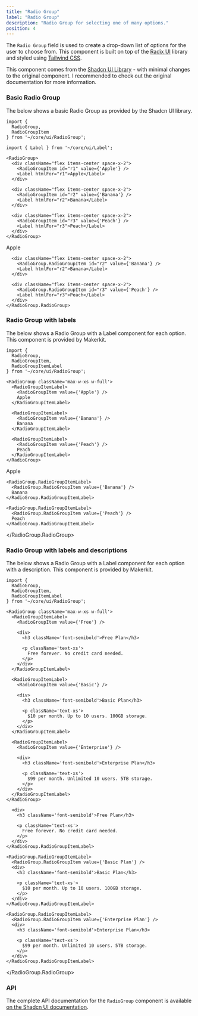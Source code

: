 ```yaml
---
title: "Radio Group"
label: "Radio Group"
description: "Radio Group for selecting one of many options."
position: 4
---
```


The `Radio Group` field is used to create a drop-down list of options for the user to choose from. This component is built on top of the [Radix UI](https://radix-ui.com) library and styled using [Tailwind CSS](https://tailwindcss.com).

This component comes from the [Shadcn UI Library](https://ui.shadcn.com) - with minimal changes to the original component. I recommended to check out the original documentation for more information.

### Basic Radio Group

The below shows a basic Radio Group as provided by the Shadcn UI library.

```tsx
import { 
  RadioGroup,
  RadioGroupItem
} from '~/core/ui/RadioGroup';

import { Label } from '~/core/ui/Label';

<RadioGroup>
  <div className="flex items-center space-x-2">
    <RadioGroupItem id="r1" value={'Apple'} />
    <Label htmlFor="r1">Apple</Label>
  </div>

  <div className="flex items-center space-x-2">
    <RadioGroupItem id="r2" value={'Banana'} />
    <Label htmlFor="r2">Banana</Label>
  </div>

  <div className="flex items-center space-x-2">
    <RadioGroupItem id="r3" value={'Peach'} />
    <Label htmlFor="r3">Peach</Label>
  </div>
</RadioGroup>
```

<DemoContainer>
  <div className='p-4'>
    <RadioGroup.RadioGroup>
      <div className="flex items-center space-x-2">
        <RadioGroup.RadioGroupItem id="r1" value={'Apple'} />
        <Label htmlFor="r1">Apple</Label>
      </div>

      <div className="flex items-center space-x-2">
        <RadioGroup.RadioGroupItem id="r2" value={'Banana'} />
        <Label htmlFor="r2">Banana</Label>
      </div>

      <div className="flex items-center space-x-2">
        <RadioGroup.RadioGroupItem id="r3" value={'Peach'} />
        <Label htmlFor="r3">Peach</Label>
      </div>
    </RadioGroup.RadioGroup>
  </div>
</DemoContainer>

### Radio Group with labels

The below shows a Radio Group with a Label component for each option. This component is provided by Makerkit.

```tsx
import { 
  RadioGroup,
  RadioGroupItem,
  RadioGroupItemLabel
} from '~/core/ui/RadioGroup';

<RadioGroup className='max-w-xs w-full'>
  <RadioGroupItemLabel>
    <RadioGroupItem value={'Apple'} />
    Apple
  </RadioGroupItemLabel>

  <RadioGroupItemLabel>
    <RadioGroupItem value={'Banana'} />
    Banana
  </RadioGroupItemLabel>

  <RadioGroupItemLabel>
    <RadioGroupItem value={'Peach'} />
    Peach
  </RadioGroupItemLabel>
</RadioGroup>
```

<DemoContainer>
  <RadioGroup.RadioGroup className='max-w-xs w-full'>
    <RadioGroup.RadioGroupItemLabel>
      <RadioGroup.RadioGroupItem value={'Apple'} />
      Apple
    </RadioGroup.RadioGroupItemLabel>

    <RadioGroup.RadioGroupItemLabel>
      <RadioGroup.RadioGroupItem value={'Banana'} />
      Banana
    </RadioGroup.RadioGroupItemLabel>

    <RadioGroup.RadioGroupItemLabel>
      <RadioGroup.RadioGroupItem value={'Peach'} />
      Peach
    </RadioGroup.RadioGroupItemLabel>
  </RadioGroup.RadioGroup>
</DemoContainer>

### Radio Group with labels and descriptions

The below shows a Radio Group with a Label component for each option with a description. This component is provided by Makerkit.

```tsx
import { 
  RadioGroup,
  RadioGroupItem,
  RadioGroupItemLabel
} from '~/core/ui/RadioGroup';

<RadioGroup className='max-w-xs w-full'>
  <RadioGroupItemLabel>
    <RadioGroupItem value={'Free'} />

    <div>
      <h3 className='font-semibold'>Free Plan</h3>

      <p className='text-xs'>
        Free forever. No credit card needed.
      </p>
    </div>
  </RadioGroupItemLabel>

  <RadioGroupItemLabel>
    <RadioGroupItem value={'Basic'} />

    <div>
      <h3 className='font-semibold'>Basic Plan</h3>

      <p className='text-xs'>
        $10 per month. Up to 10 users. 100GB storage.
      </p>
    </div>
  </RadioGroupItemLabel>

  <RadioGroupItemLabel>
    <RadioGroupItem value={'Enterprise'} />
    
    <div>
      <h3 className='font-semibold'>Enterprise Plan</h3>

      <p className='text-xs'>
        $99 per month. Unlimited 10 users. 5TB storage.
      </p>
    </div>
  </RadioGroupItemLabel>
</RadioGroup>
```

<DemoContainer>
  <RadioGroup.RadioGroup className='max-w-xs w-full'>
    <RadioGroup.RadioGroupItemLabel>
      <RadioGroup.RadioGroupItem value={'Free Plan'} />

      <div>
        <h3 className='font-semibold'>Free Plan</h3>

        <p className='text-xs'>
          Free forever. No credit card needed.
        </p>
      </div>
    </RadioGroup.RadioGroupItemLabel>

    <RadioGroup.RadioGroupItemLabel>
      <RadioGroup.RadioGroupItem value={'Basic Plan'} />
      <div>
        <h3 className='font-semibold'>Basic Plan</h3>

        <p className='text-xs'>
          $10 per month. Up to 10 users. 100GB storage.
        </p>
      </div>
    </RadioGroup.RadioGroupItemLabel>

    <RadioGroup.RadioGroupItemLabel>
      <RadioGroup.RadioGroupItem value={'Enterprise Plan'} />
      <div>
        <h3 className='font-semibold'>Enterprise Plan</h3>

        <p className='text-xs'>
          $99 per month. Unlimited 10 users. 5TB storage.
        </p>
      </div>
    </RadioGroup.RadioGroupItemLabel>
  </RadioGroup.RadioGroup>
</DemoContainer>

### API

The complete API documentation for the `RadioGroup` component is available [on the Shadcn UI documentation](https://ui.shadcn.com/docs/components/radio-group).